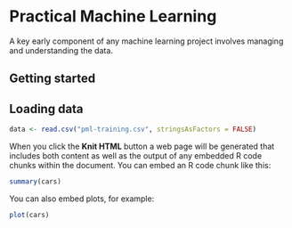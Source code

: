 Practical Machine Learning 
========================================================

A key early component of any machine learning project involves managing and understanding the data.


## Getting started

## Loading data
```r
data <- read.csv("pml-training.csv", stringsAsFactors = FALSE)
```


When you click the **Knit HTML** button a web page will be generated that includes both content as well as the output of any embedded R code chunks within the document. You can embed an R code chunk like this:

```r
summary(cars)
```

You can also embed plots, for example:

```r
plot(cars)
```


